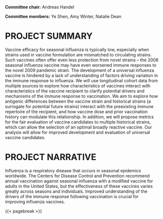
**Committee chair:** Andreas Handel

**Committee members:** Ye Shen, Amy Winter, Natalie Dean

### {.unnumbered}

# PROJECT SUMMARY {.unnumbered}

Vaccine efficacy for seasonal influenza is typically low, especially when
strains used in vaccine formulation are mismatched to circulating strains. Such
vaccines often offer even less protection from novel strains -- the 2008
seasonal influenza vaccine may have even worsened immune responses to the novel
2009 pandemic strain. The development of a universal influenza vaccine is
hindered by a lack of understanding of factors driving variation in the immune
response to influenza. We will use longitudinal cohort data from multiple
sources to explore how characteristics of vaccines interact with characteristics
of the vaccine recipient to clarify potential drivers and mechanisms of the
immune response to vaccination. We aim to explore how antigenic differences
between the vaccine strain and historical strains (a surrogate for potential
future strains) interact with the preexisting immune repertoire of the
recipient, and how vaccine dose and prior vaccination history can modulate this
relationship. In addition, we will propose metrics for the fair evaluation of
vaccine candidates to multiple historical strains, which can allow the selection
of an optimal broadly reactive vaccine. Our analysis will allow for improved
development and evaluation of universal vaccine candidates.

# PROJECT NARRATIVE {.unnumbered}

Influenza is a respiratory disease that occurs in seasonal epidemics worldwide.
The Centers for Disease Control and Prevention recommend annual vaccination
against seasonal influenza with a modified vaccine for adults in the United
States, but the effectiveness of these vaccines varies greatly across seasons
and individuals. Improved understanding of the drivers of the immune response
following vaccination is crucial for improving influenza vaccines.

{{< pagebreak >}}

<!-- End of file -->
